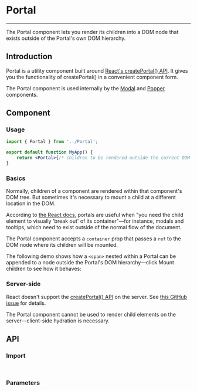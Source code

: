 
<Meta title="Utils/Portal" />

# Portal

---

The Portal component lets you render its children into a DOM node that exists outside of the Portal's own DOM hierarchy.

## Introduction

Portal is a utility component built around [React's createPortal() API](https://react.dev/reference/react-dom/createPortal). It gives you the functionality of createPortal() in a convenient component form.

The Portal component is used internally by the [Modal](?path=/docs/utils-modal--docs) and [Popper](?path=/docs/utils-popper--docs) components.

## Component

### Usage

```jsx
import { Portal } from '../Portal';

export default function MyApp() {
    return <Portal>{/* children to be rendered outside the current DOM node */}</Portal>;
}
```

### Basics

Normally, children of a component are rendered within that component's DOM tree. But sometimes it's necessary to mount a child at a different location in the DOM.

According to [the React docs](https://react.dev/reference/react-dom/createPortal), portals are useful when "you need the child element to visually 'break out' of its container"—for instance, modals and tooltips, which need to exist outside of the normal flow of the document.

The Portal component accepts a `container` prop that passes a `ref` to the DOM node where its children will be mounted.

The following demo shows how a `<span>` nested within a Portal can be appended to a node outside the Portal's DOM hierarchy—click Mount children to see how it behaves:

<Canvas sourceState="hidden" of={SelectDefaultStories.Basics} />

### Server-side

React doesn't support the [createPortal() API](https://react.dev/reference/react-dom/createPortal) on the server. See [this GitHub issue](https://github.com/facebook/react/issues/13097) for details.

The Portal component cannot be used to render child elements on the server—client-side hydration is necessary.

## API

### Import

```jsx
import { Portal } from '../Portal';
```

### Parameters

<ArgTypes of={Portal} />
